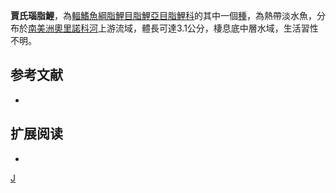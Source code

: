 {{Speciesbox 
| taxon = Bryconops giacopinii
| status = NE
| status_system = IUCN3.1
| authority =  [[Fernández-Yépez|Fernández-Yépez]], 1950
| synonyms = *''Autanichthys giacopinii''<br /><small>Fernández-Yépez, 1950</small>
}}
'''賈氏瑙脂鯉'''，為[[輻鰭魚綱|輻鰭魚綱]][[脂鯉目|脂鯉目]][[脂鯉亞目|脂鯉亞目]][[脂鯉科|脂鯉科]]的其中一個[[種|種]]，為熱帶淡水魚，分布於[[南美洲|南美洲]][[奧里諾科河|奧里諾科河]]上游流域，體長可達3.1公分，棲息底中層水域，生活習性不明。

==参考文献==
{{refbegin}}
*{{FishBase_species|genus=Bryconops|species=giacopinii|year=2013|month=11}}
{{refend}}

== 扩展阅读 ==
{{refbegin}}
*{{wikispecies-inline|Bryconops giacopinii|賈氏瑙脂鯉}}
{{refend}}
{{Taxonbar|from=Q5848333}}

[[Category:瑙脂鯉屬|J]]


{{魚類小作品}}